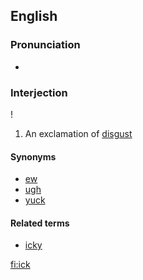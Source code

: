 ==English==

===Pronunciation===
* {{IPA|/-ɪk/}}

===Interjection===
{{en-interj}}!

# An exclamation of [[disgust]]

====Synonyms====
* [[ew]]
* [[ugh]]
* [[yuck]]

====Related terms====
* [[icky]]

[[fi:ick]]